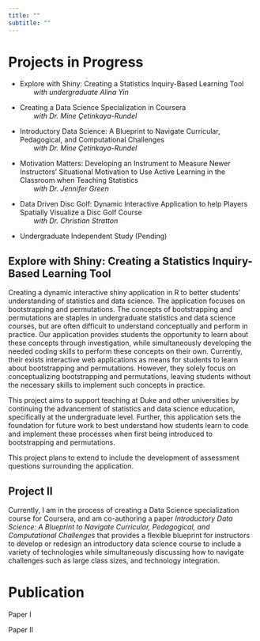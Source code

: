 ```yaml
---
title: ""
subtitle: ""
---
```


# Projects in Progress

-   Explore with Shiny: Creating a Statistics Inquiry-Based Learning Tool\
&nbsp;&nbsp;&nbsp;&nbsp;&nbsp;&nbsp; *with undergraduate Alina Yin*

-   Creating a Data Science Specialization in Coursera \
&nbsp;&nbsp;&nbsp;&nbsp;&nbsp;&nbsp; *with Dr. Mine Çetinkaya-Rundel*

-   Introductory Data Science: A Blueprint to Navigate Curricular, Pedagogical, and Computational Challenges \
&nbsp;&nbsp;&nbsp;&nbsp;&nbsp;&nbsp; *with Dr. Mine Çetinkaya-Rundel*

-   Motivation Matters: Developing an Instrument to Measure Newer Instructors' Situational Motivation to Use Active Learning in the Classroom when Teaching Statistics \
&nbsp;&nbsp;&nbsp;&nbsp;&nbsp;&nbsp; *with Dr. Jennifer Green*

-   Data Driven Disc Golf: Dynamic Interactive Application to help Players Spatially Visualize a Disc Golf Course \
&nbsp;&nbsp;&nbsp;&nbsp;&nbsp;&nbsp; *with Dr. Christian Stratton*

-   Undergraduate Independent Study (Pending)

## Explore with Shiny: Creating a Statistics Inquiry-Based Learning Tool

Creating a dynamic interactive shiny application in R to better students' understanding of statistics and data science. The application focuses on bootstrapping and permutations. The concepts of bootstrapping and permutations are staples in undergraduate statistics and data science courses, but are often difficult to understand conceptually and perform in practice. Our application provides students the opportunity to learn about these concepts through investigation, while simultaneously developing the needed coding skills to perform these concepts on their own. Currently, their exists interactive web applications as means for students to learn about bootstrapping and permutations. However, they solely focus on conceptualizing bootstrapping and permutations, leaving students without the necessary skills to implement such concepts in practice.

This project aims to support teaching at Duke and other universities by continuing the advancement of statistics and data science education, specifically at the undergraduate level. Further, this application sets the foundation for future work to best understand how students learn to code and implement these processes when first being introduced to bootstrapping and permutations.

This project plans to extend to include the development of assessment questions surrounding the application.

## Project II

Currently, I am in the process of creating a Data Science specialization course for Coursera, and am co-authoring a paper *Introductory Data Science: A Blueprint to Navigate Curricular, Pedagogical, and Computational Challenges* that provides a flexible blueprint for instructors to develop or redesign an introductory data science course to include a variety of technologies while simultaneously discussing how to navigate challenges such as large class sizes, and technology integration.

# Publication

Paper I

Paper II
